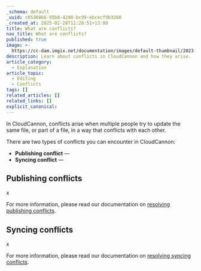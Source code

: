 ```yaml
---
_schema: default
_uuid: c0536066-95b8-4298-bc99-ebcecf9b3260
_created_at: 2025-02-28T11:28:51+13:00
title: What are conflicts?
nav_title: What are conflicts?
published: true
image: >-
  https://cc-dam.imgix.net/documentation/images/default-thumbnail/2023-Q4/CloudCannon-Documentation-Thumbnail.png
description: Learn about conflicts in CloudCannon and how they arise.
article_category:
  - Explanation
article_topic:
  - Editing
  - Conflicts
tags: []
related_articles: []
related_links: []
explicit_canonical:
---
```

In CloudCannon, conflicts arise when multiple people try to update the same file, or part of a file, in a way that conflicts with each other.

There are two types of conflicts you can encounter in CloudCannon:

* **Publishing conflict** —
* **Syncing conflict** —

## Publishing conflicts

x

For more information, please read our documentation on [resolving publishing conflicts](/documentation/articles/resolve-publishing-conflicts/).

## Syncing conflicts

x

For more information, please read our documentation on [resolving syncing conflicts](/documentation/articles/resolve-syncing-conflicts/).